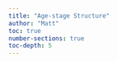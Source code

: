 ```yaml
---
title: "Age-stage Structure"
author: "Matt"
toc: true
number-sections: true
toc-depth: 5
---
```


## 
